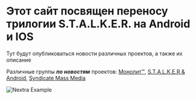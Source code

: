 <meta name="yandex-verification" content="22927e999d0b24fb" />


# Этот сайт посвящен переносу трилогии S.T.A.L.K.E.R. на Android и IOS

Тут будут опубликоваться новости различных проектов, а также их описание

Различные группы ***по новостям*** проектов: [Монолит™](https://vk.com/monolit_2021), [S.T.A.L.K.E.R & Android](https://vk.com/stalker_android_news_reborn), [Syndicate Mass Media](https://vk.com/syndicate_06)

<Bleed>![Nextra Example](../public/demo.png)</Bleed>
